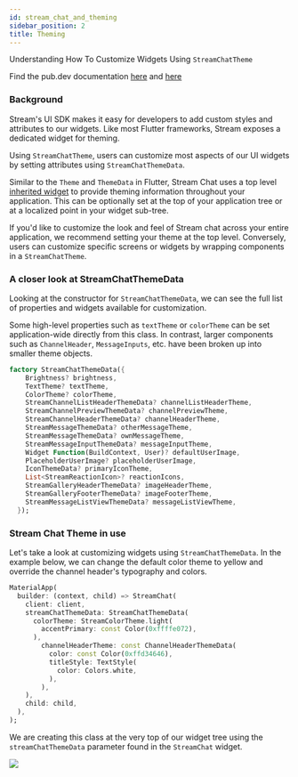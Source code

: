 ```yaml
---
id: stream_chat_and_theming
sidebar_position: 2
title: Theming
---
```


Understanding How To Customize Widgets Using `StreamChatTheme`

Find the pub.dev documentation [here](https://pub.dev/documentation/stream_chat_flutter/latest/stream_chat_flutter/StreamChatTheme-class.html) and [here](https://pub.dev/documentation/stream_chat_flutter/latest/stream_chat_flutter/StreamChatThemeData-class.html)

### Background

Stream's UI SDK makes it easy for developers to add custom styles and attributes to our widgets. Like most Flutter frameworks, Stream exposes a dedicated widget for theming.

Using `StreamChatTheme`, users can customize most aspects of our UI widgets by setting attributes using `StreamChatThemeData`.

Similar to the `Theme` and `ThemeData` in Flutter, Stream Chat uses a top level [inherited widget](https://api.flutter.dev/flutter/widgets/InheritedWidget-class.html) to provide theming information throughout your application. This can be optionally set at the top of your application tree or at a localized point in your widget sub-tree.

If you'd like to customize the look and feel of Stream chat across your entire application, we recommend setting your theme at the top level. Conversely, users can customize specific screens or widgets by wrapping components in a `StreamChatTheme`.

### A closer look at StreamChatThemeData 

Looking at the constructor for `StreamChatThemeData`, we can see the full list of properties and widgets available for customization.

Some high-level properties such as `textTheme` or `colorTheme` can be set application-wide directly from this class. In contrast, larger components such as `ChannelHeader`, `MessageInputs`, etc. have been broken up into smaller theme objects.

```dart
factory StreamChatThemeData({ 
    Brightness? brightness,
    TextTheme? textTheme,
    ColorTheme? colorTheme,
    StreamChannelListHeaderThemeData? channelListHeaderTheme,
    StreamChannelPreviewThemeData? channelPreviewTheme,
    StreamChannelHeaderThemeData? channelHeaderTheme,
    StreamMessageThemeData? otherMessageTheme,
    StreamMessageThemeData? ownMessageTheme,
    StreamMessageInputThemeData? messageInputTheme,
    Widget Function(BuildContext, User)? defaultUserImage,
    PlaceholderUserImage? placeholderUserImage,  
    IconThemeData? primaryIconTheme,
    List<StreamReactionIcon>? reactionIcons,
    StreamGalleryHeaderThemeData? imageHeaderTheme,
    StreamGalleryFooterThemeData? imageFooterTheme,
    StreamMessageListViewThemeData? messageListViewTheme,
  }); 
```

### Stream Chat Theme in use

Let's take a look at customizing widgets using `StreamChatThemeData`. In the example below, we can change the default color theme to yellow and override the channel header's typography and colors.

```dart
MaterialApp(
  builder: (context, child) => StreamChat( 
    client: client, 
    streamChatThemeData: StreamChatThemeData( 
      colorTheme: StreamColorTheme.light( 
        accentPrimary: const Color(0xffffe072), 
      ), 
        channelHeaderTheme: const ChannelHeaderThemeData( 
          color: const Color(0xffd34646), 
          titleStyle: TextStyle( 
            color: Colors.white, 
          ), 
        ), 
    ),
    child: child,  
  ),
);
```

We are creating this class at the very top of our widget tree using the `streamChatThemeData` parameter found in the `StreamChat` widget.

![](../assets/using_theme.jpg)
